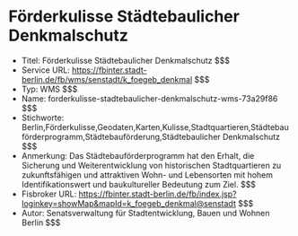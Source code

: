 # Förderkulisse Städtebaulicher Denkmalschutz
- Titel: Förderkulisse Städtebaulicher Denkmalschutz $$$
- Service URL: https://fbinter.stadt-berlin.de/fb/wms/senstadt/k_foegeb_denkmal $$$
- Typ: WMS $$$
- Name: forderkulisse-stadtebaulicher-denkmalschutz-wms-73a29f86 $$$
- Stichworte: Berlin,Förderkulisse,Geodaten,Karten,Kulisse,Stadtquartieren,Städtebauförderprogramm,Städtebauförderung,Städtebaulicher Denkmalschutz $$$
- Anmerkung: Das Städtebauförderprogramm hat den Erhalt, die Sicherung und Weiterentwicklung von historischen Stadtquartieren zu zukunftsfähigen und attraktiven Wohn- und Lebensorten mit hohem Identifikationswert und baukultureller Bedeutung zum Ziel. $$$
- Fisbroker URL: https://fbinter.stadt-berlin.de/fb/index.jsp?loginkey=showMap&mapId=k_foegeb_denkmal@senstadt $$$
- Autor: Senatsverwaltung für Stadtentwicklung, Bauen und Wohnen Berlin $$$
